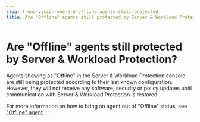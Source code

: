 ```yaml
---
slug: trend-vision-one-are-offline-agents-still-protected
title: Are "Offline" agents still protected by Server & Workload Protection?
---
```

# Are "Offline" agents still protected by Server & Workload Protection?

Agents showing as "Offline" in the Server & Workload Protection console are still being protected according to their last known configuration. However, they will not receive any software, security or policy updates until communication with Server & Workload Protection is restored.

For more information on how to bring an agent out of "Offline" status, see ["Offline" agent](offline-agent.mdx).
:::
